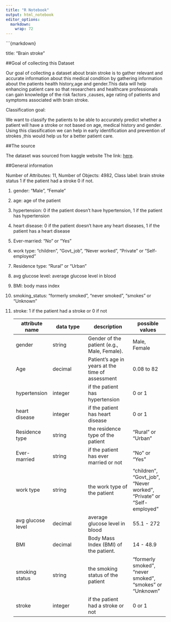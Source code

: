 ---
title: "R Notebook"
output: html_notebook
editor_options: 
  markdown: 
    wrap: 72
---

\`\`\`{markdown}

title: "Brain stroke"

##Goal of collecting this Dataset

Our goal of collecting a dataset about brain stroke is to gather
relevant and accurate information about this medical condition by
gathering information about the patients health history,age and
gender.This data will help enhancing patient care so that researchers
and healthcare professionals can gain knowledge of the risk factors
,causes, age rating of patients and symptoms associated with brain
stroke.

Classification goal:

We want to classify the patients to be able to accurately predict
whether a patient will have a stroke or not based on age, medical
history and gender. Using this classification we can help in early
identification and prevention of strokes ,this would help us for a
better patient care.

##The source

The dataset was sourced from kaggle website The link:
[here](https://www.kaggle.com/datasets/jillanisofttech/brain-stroke-dataset).

##General information

Number of Attributes: 11, Number of Objects: 4982, Class label: brain
stroke status 1 if the patient had a stroke 0 if not.

1)  gender: "Male", "Female"

2)  age: age of the patient

3)  hypertension: 0 if the patient doesn't have hypertension, 1 if the
    patient has hypertension

4)  heart disease: 0 if the patient doesn't have any heart diseases, 1
    if the patient has a heart disease

5)  Ever-married: "No" or "Yes"

6)  work type: "children", "Govt_job", "Never worked", "Private" or
    "Self-employed"

7)  Residence type: "Rural" or "Urban"

8)  avg glucose level: average glucose level in blood

9)  BMI: body mass index

10) smoking_status: "formerly smoked", "never smoked", "smokes" or
    "Unknown"

11) stroke: 1 if the patient had a stroke or 0 if not

    | attribute name    | data type | description                                      | possible values                                                      |
    |-----------------|-----------------|---------------------|-----------------|
    | gender            | string    | Gender of the patient (e.g., Male, Female).      | Male, Female                                                         |
    | Age               | decimal   | Patient's age in years at the time of assessment | 0.08 to 82                                                           |
    | hypertension      | integer   | if the patient has hypertension                  | 0 or 1                                                               |
    | heart disease     | integer   | if the patient has heart disease                 | 0 or 1                                                               |
    | Residence type    | string    | the residence type of the patient                | "Rural" or "Urban"                                                   |
    | Ever-married      | string    | if the patient has ever married or not           | "No" or "Yes"                                                        |
    | work type         | string    | the work type of the patient                     | "children", "Govt_job", "Never worked", "Private" or "Self-employed" |
    | avg glucose level | decimal   | average glucose level in blood                   | 55.1 - 272                                                           |
    | BMI               | decimal   | Body Mass Index (BMI) of the patient.            | 14 - 48.9                                                            |
    | smoking status    | string    | the smoking status of the patient                | "formerly smoked", "never smoked", "smokes" or "Unknown"             |
    | stroke            | integer   | if the patient had a stroke or not               | 0 or 1                                                               |
